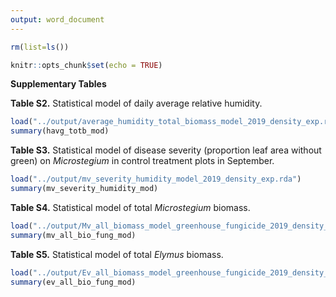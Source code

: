 ```yaml
---
output: word_document
---
```


```r
rm(list=ls())

knitr::opts_chunk$set(echo = TRUE)
```

**Supplementary Tables**  

**Table S2.** Statistical model of daily average relative humidity.

```r
load("../output/average_humidity_total_biomass_model_2019_density_exp.rda")
summary(havg_totb_mod)
```

**Table S3.** Statistical model of disease severity (proportion leaf area without green) on *Microstegium* in control treatment plots in September.

```r
load("../output/mv_severity_humidity_model_2019_density_exp.rda")
summary(mv_severity_humidity_mod)
```

**Table S4.** Statistical model of total *Microstegium* biomass.

```r
load("../output/Mv_all_biomass_model_greenhouse_fungicide_2019_density_exp.rda")
summary(mv_all_bio_fung_mod)
```

**Table S5.** Statistical model of total *Elymus* biomass.

```r
load("../output/Ev_all_biomass_model_greenhouse_fungicide_2019_density_exp.rda")
summary(ev_all_bio_fung_mod)
```